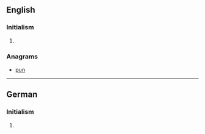 ==English==

===Initialism===
{{en-initialism}}

# {{context|television|US|lang=en}} {{initialism of|w:United Paramount Network|United Paramount Network}}

===Anagrams===
* [[pun#English|pun]]

----

==German==

===Initialism===
{{de-initialism}}

# {{context|computing|lang=de}} {{initialism of|Umgekehrte Polnische Notation|lang=de}}